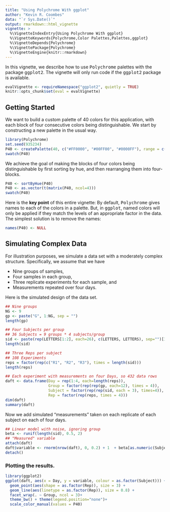 ---
title: "Using Polychrome With ggplot"
author: "Kevin R. Coombes"
data: "`r Sys.Date()`"
output: rmarkdown::html_vignette
vignette: >
  %\VignetteIndexEntry{Using Polychrome With ggplot}
  %\VignetteKeywords{Polychrome,Color Palettes,Palettes,ggplot}
  %\VignetteDepends{Polychrome}
  %\VignettePackage{Polychrome}
  %\VignetteEngine{knitr::rmarkdown}
---

In this vignette, we describe how to use <tt>Polychrome</tt> palettes
with the package <tt>ggplot2</tt>. The vignette will only run code if
the <tt>ggplot2</tt> package is available.
```{r}
evalVignette <- requireNamespace("ggplot2", quietly = TRUE)
knitr::opts_chunk$set(eval = evalVignette)
```
## Getting Started
We want to build a custom palette of 40 colors for this application, with
each block of four consecutive colors being distinguishable. We start by
constructing a new palette in the usual way.

```{r newpal, fig.cap="A new palette of 40 colors.", fig.width = 8, fig.height=4}
library(Polychrome)
set.seed(935234)
P40 <- createPalette(40, c("#FF0000", "#00FF00", "#0000FF"), range = c(30, 80))
swatch(P40)
```
We achieve the goal of making the blocks of four colors being distinguishable
by first sorting by hue, and then rearranging them into four-blocks.
```{r reorder, fig.cap="A sorted palette of 40 colors.", fig.width = 8, fig.height=4}
P40 <- sortByHue(P40)
P40 <- as.vector(t(matrix(P40, ncol=4)))
swatch(P40)
```
Here is the **key point** of this entire vignette: By default,
<tt>Polychrome</tt> gives names to each of the colors in a palette.
But, in <tt>ggplot</tt>, named colors will only be applied if they
match the levels of an appropriate factor in the data. The simplest
solution is to remove the names:
```{r dename}
names(P40) <- NULL
```

## Simulating Complex Data
For illustration purposes, we simulate a data set with a moderately
complex structure. Specifically, we assume that we have

* Nine groups of samples,
* Four samples in each group,
* Three replicate experiments for each sample, and
* Measurements repeated over four days.

Here is the simulated design of the data set.
```{r simdata}
## Nine groups
NG <- 9
gp <- paste("G", 1:NG, sep = "")
length(gp)

## Four Subjects per group
## 36 Subjects = 9 groups * 4 subjects/group 
sid <- paste(rep(LETTERS[1:2], each=26), c(LETTERS, LETTERS), sep="")[1:(4*NG)]
length(sid)

## Three Reps per subject
## 108 Experiments
reps = factor(rep(c("R1", "R2", "R3"), times = length(sid)))
length(reps)

## Each experiment with measurements on four Days, so 432 data rows
daft <- data.frame(Day = rep(1:4, each=length(reps)),
                   Group = factor(rep(rep(gp, each=12), times = 4)),
                   Subject = factor(rep(rep(sid, each = 3), times=4)),
                   Rep = factor(rep(reps, times = 4)))
dim(daft)
summary(daft)
```

Now we add simulated "measurements" taken on each replicate of each subject
on each of four days.
```{r variable}
## Linear model with noise, ignoring group
beta <- runif(length(sid), 0.5, 2)
## "Measured" variable
attach(daft)
daft$variable <- rnorm(nrow(daft), 0, 0.2) + 1  + beta[as.numeric(Subject)]*Day
detach()
```

### Plotting the results.

```{r fig.cap="A faceted plot, colored by subject.", fig.width=8, fig.height=8}
library(ggplot2)
ggplot(daft, aes(x = Day, y = variable, colour = as.factor(Subject))) +
  geom_point(aes(shape = as.factor(Rep)), size = 3) +
  geom_line(aes(linetype = as.factor(Rep)), size = 0.8) +
  facet_wrap(. ~ Group, ncol = 3)+
  theme_bw() + theme(legend.position="none")+
  scale_color_manual(values = P40)
```

